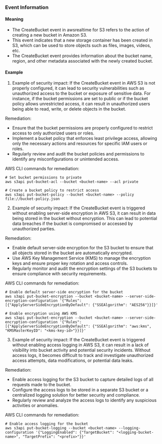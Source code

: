 
### Event Information

#### Meaning

- The CreateBucket event in awsrealtime for S3 refers to the action of creating a new bucket in Amazon S3.
- This event indicates that a new storage container has been created in S3, which can be used to store objects such as files, images, videos, etc.
- The CreateBucket event provides information about the bucket name, region, and other metadata associated with the newly created bucket.

#### Example

1. Example of security impact: If the CreateBucket event in AWS S3 is not properly configured, it can lead to security vulnerabilities such as unauthorized access to the bucket or exposure of sensitive data. For instance, if the bucket permissions are set to public or if the bucket policy allows unrestricted access, it can result in unauthorized users being able to read, write, or delete objects in the bucket.

Remediation:
- Ensure that the bucket permissions are properly configured to restrict access to only authorized users or roles.
- Implement a bucket policy that enforces least privilege access, allowing only the necessary actions and resources for specific IAM users or roles.
- Regularly review and audit the bucket policies and permissions to identify any misconfigurations or unintended access.

AWS CLI commands for remediation:
```
# Set bucket permissions to private
aws s3api put-bucket-acl --bucket <bucket-name> --acl private

# Create a bucket policy to restrict access
aws s3api put-bucket-policy --bucket <bucket-name> --policy file://bucket-policy.json
```

2. Example of security impact: If the CreateBucket event is triggered without enabling server-side encryption in AWS S3, it can result in data being stored in the bucket without encryption. This can lead to potential data breaches if the bucket is compromised or accessed by unauthorized parties.

Remediation:
- Enable default server-side encryption for the S3 bucket to ensure that all objects stored in the bucket are automatically encrypted.
- Use AWS Key Management Service (KMS) to manage the encryption keys and ensure proper key rotation and access controls.
- Regularly monitor and audit the encryption settings of the S3 buckets to ensure compliance with security requirements.

AWS CLI commands for remediation:
```
# Enable default server-side encryption for the bucket
aws s3api put-bucket-encryption --bucket <bucket-name> --server-side-encryption-configuration '{"Rules": [{"ApplyServerSideEncryptionByDefault": {"SSEAlgorithm": "AES256"}}]}'

# Enable encryption using AWS KMS
aws s3api put-bucket-encryption --bucket <bucket-name> --server-side-encryption-configuration '{"Rules": [{"ApplyServerSideEncryptionByDefault": {"SSEAlgorithm": "aws:kms", "KMSMasterKeyID": "<kms-key-id>"}}]}'
```

3. Example of security impact: If the CreateBucket event is triggered without enabling access logging in AWS S3, it can result in a lack of visibility into bucket activity and potential security incidents. Without access logs, it becomes difficult to track and investigate unauthorized access attempts, data modifications, or potential data leaks.

Remediation:
- Enable access logging for the S3 bucket to capture detailed logs of all requests made to the bucket.
- Configure the access logs to be stored in a separate S3 bucket or a centralized logging solution for better security and compliance.
- Regularly review and analyze the access logs to identify any suspicious activities or anomalies.

AWS CLI commands for remediation:
```
# Enable access logging for the bucket
aws s3api put-bucket-logging --bucket <bucket-name> --logging-configuration '{"LoggingEnabled": {"TargetBucket": "<logging-bucket-name>", "TargetPrefix": "<prefix>"}}'
```

